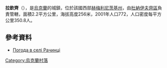 {{coord|48|48|21|N|26|55|2|E|scale:100000|display=title}}

'''拉欽齊'''（{{lang-uk|Рачинці}}），是[[烏克蘭|烏克蘭]]的城鎮，位於該國西部[[赫梅利尼茨基州|赫梅利尼茨基州]]，由[[杜納伊夫齊區|杜納伊夫齊區]]負責管轄，面積2.2平方公里，海拔高度256米，2001年人口772，人口密度每平方公里350.8人。

==參考資料==
* [http://weather.in.ua/ua/hmel'nickaja/22161 Погода в селі Рачинці] {{Wayback|url=http://weather.in.ua/ua/hmel'nickaja/22161 |date=20170603121506 }}

{{Ukraine-geo-stub}}
[[Category:烏克蘭村落|Category:烏克蘭村落]]